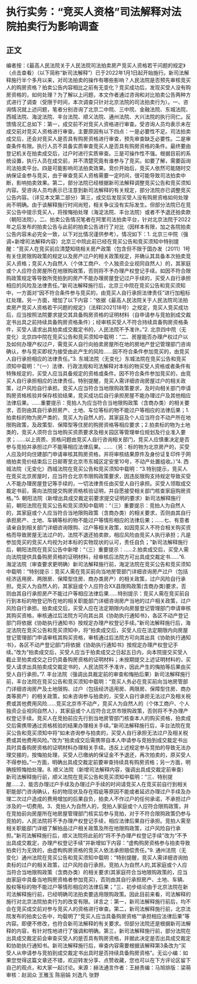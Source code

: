 # 执行实务：“竞买人资格”司法解释对法院拍卖行为影响调查
## 正文
编者按：《最高人民法院关于人民法院司法拍卖房产竞买人资格若干问题的规定》（点击查看）（以下简称“新司法解释”）已于2022年1月1日起开始施行。新司法解释施行半个多月以来，对司法拍卖的操作有哪些影响？人民法院是否预先审核竞买人的购房资格？拍卖公告内容相比之前有无变化？竞买成功后，发现买受人没有购房资格的，如何处理？为了解以上问题，本文作者通过咨询和对比拍卖公告两种方式进行了调查（受限于时间，本次调查只针对北京法院的司法拍卖行为）。一、咨询情况就上述问题，笔者分别咨询了北京二中院、三中院、金融法院、东城法院、西城法院、海淀法院、丰台法院、顺义法院、通州法院、大兴法院的执行同仁。反馈情况汇总如下：第一，成交前不对竞买人资格进行审查。受咨询人员均表示未在成交前对竞买人资格进行审查。主要原因有以下四点：一是必要性不足。司法拍卖成交后，还会对竞买人是否具有购房资格进行审查，预先审查缺乏必要性。二是审查条件有限。执行人员不具备实质审查竞买人是否具有购房资格的条件。最终要由登记机关在拍卖成交后，过户时进行实质审查。三是可操作性不强。根据目前的系统设置，执行人员在成交前，并不清楚究竟有谁参与了竞买。如要了解，需要函询司法拍卖平台。四是可能影响司法拍卖效果。竞价开始后，竞买人依然可能随时交纳保证金参与竞买，由于审查竞买人资格需要一定时间，很可能导致司法拍卖中断，影响拍卖效果。第二，部分法院已经根据新司法解释调整竞买公告和竞买须知内容。受咨询人员均表示已注意到新司法解释的有关规定，部分法院亦已调整竞买公告内容。（详见本文第二部分）第三，成交后发现买受人没有购房资格如何处理尚不明确。由于该解释施行时间尚短，相关争议没有实际发生。但部分法院已在竞买公告中提示竞买人，将按悔拍处理（海淀法院、丰台法院）或者不予退还拍卖款（朝阳法院）。二、拍卖公告情况笔者在阿里司法拍卖平台，针对北京法院于2022年之后发布的拍卖公告与此前的拍卖公告进行了对比（因样本有限，加之各院拍卖公告内容未必完全一致，以下对比情况谨供参考）。情况如下：1.  北京三中院（强调+新增司法解释内容）北京三中院此前已经在竞买公告和竞买须知中特别提醒：“竞买人在竞买前应清楚知晓相关房产政策（包含但不限于国办发〔2011〕1号有关住房限购政策的规定以及房产过户的相关政策规定，并确认其具备本次拍卖竞买人资格；竞买人为自然人（个体工商户、个人独资企业视同自然人）的，其家庭或个人应符合房屋所在地限购政策，否则将不予办理产权登记手续。如因不符合限购政策规定等导致所竞拍到的房产不能办理房屋登记过户手续的，买受人自行承担相应的风险及法律责任。”新司法解释施行后，北京三中院在竞买公告和竞买须知中，一方面对“因不符合条件参与竞买的，由竞买人自行承担法律责任”进行加粗标红处理。另一方面，增加了以下内容：“依据《最高人民法院关于人民法院司法拍卖房产竞买人资格若干问题的规定》（法释[2021]18号）之规定，竞买人竞买成功后，应当按照法院要求提交其具备购房资格的证明材料（自申请参与竞拍到成交裁定书出具之前持续具备购房资格条件）；经审核买受人不符合持续具备购房资格条件，买受人请求出具拍卖成交裁定书的，人民法院不予准许。”2.  北京四中院（无变化）北京四中院在竞买公告和竞买须知中载明：“二、房屋能否办理产权过户以及如何办理产权过户，需竞买人自行向拍卖房屋所在地的房地产登记管理部门咨询确认，参与竞买即视为接受由此产生的风险......因不符合条件参加竞买的，由竞买人自行承担相应的法律责任。”3. 东城法院（无变化）东城法院在竞买公告和竞买须知中载明：“（一）法律、行政法规和司法解释对本标的物买受人资格或者条件有特殊规定的，买受人应当具备规定的资格或条件。因不符合条件参加竞买的，由竞买人自行承担相应的法律责任。特别提醒，竞买人需详细咨询房屋过户的相关政策，过户风险自行承担。竞买人应当符合当地限购政策要求，及时向相关部门申请购房资格核验并保存核验结果，竞买成功后自行承担房屋不能办理过户及其他相应法律后果。......重要提示：竞拍人为应当符合当地限购政策（含商办类）的相关要求，否则由其自行承担房产、土地、车位等标的物不能过户等相应的法律后果；1.拍卖标的物为房产类的，竞买人为自然人的，其家庭及个人应当符合不动产所在地限购政策，及政策型、保障型等住房的购房资格等相应要求；2.拍卖标的物为土地类的，竞买人须符合当地购买资质要求及相关园区等管理单位规划及行业准入要求；......以上资质、资格问题由竞买人自行咨询相关部门，竞买人应慎重决定是否参与竞拍并承担过户不能等相应法律后果。......（另：标的物为北京房产的，买受人应及时向住建部门申请审核其购房资格，并将审核结果原件及身份证复印件于网络拍卖竞价结束后三日邮寄至北京市东城区定安里10号，不动产处置组收。）”4. 西城法院（无变化）西城法院在竞买公告和竞买须知中载明：“3.特别提示，竞买人在竞买北京房屋时，应当符合北京市限购政策要求，因违反限购支持规定导致买受人不能办理房屋登记等手续的，一切法律责任由买受人自行承担。买受人领取成交裁定书前，需向法院提交购房资格核验证明，并自愿接受相关部门核查家庭购房资格。”5. 朝阳法院（新增出具成交裁定前要求提交证明的要求）新司法解释施行前，朝阳法院在竞买公告和竞买须知中载明：“（三）重要提示：竞拍人为自然人的，其家庭或个人应当符合当地限购政策（含商办类）的相关要求，否则由其自行承担房产、土地、车辆等标的物不能过户等情形相应的法律后果；......七、有意者请亲自到相关部门详细咨询限购、过户等相关政策，如因竞买人不符合相关购买资格而导致房屋无法过户的，法院不退还拍卖款，相应风险由竞买人执行承担；凡是参加竞买的竞买人均视为对本标的实物现状的认可，责任自负；”新司法解释施行后，朝阳法院在竞买公告中新增：“（三）重要提示：......2.拍卖成交后，买受人需向法院提供具备购房资格的证明材料，经审核后法院方可出具成交裁定书......”6. 海淀法院（审查要求更明确）新司法解释施行前，海淀法院在竞买公告和竞买须知中载明：“特别提示：竞买人需在竞买前向当地房管部门详细咨询房产过户（包括经济适用房、两限房、保障型住房、商办类房产）的相关政策，过户风险自行承担。竞买人为自然人的，其家庭或个人应符合XX县限购政策(含商办类)要求，否则由其自行承担房产不能过户等相应法律后果......特别提示：竞买人需在竞买前自行到本标的物登记所在地的相关职能部门详细咨询房产当地的过户相关政策，过户风险自行承担。拍卖成交后，买受人应在法定期限内向房屋登记管理部门申请审核其购买资格，审核通过后法院方可向其出具《协助执行通知书》，各区不动产登记部门将依据《协助执行通知书》按规定办理产权登记手续。”新司法解释施行后，海淀法院在竞买公告和竞买须知中，将“拍卖成交后，买受人应在法定期限内向房屋登记管理部门申请审核其购买资格，审核通过后法院方可向其出具《协助执行通知书》，各区不动产登记部门将依据《协助执行通知书》按规定办理产权登记手续。”改为“拍卖成交后，买受人应当于拍卖成交之日起五日内，向本院提交买受人截止至拍卖成交之日仍具备购房资格的证明材料；未按期提交上述证明材料的，买受人请求出具拍卖成交裁定书的，人民法院不予准许，因此产生的悔拍等后果由买受人自行承担。”7. 丰台法院（强调出具裁定前的审查和悔拍后果）新司法解释施行前，丰台法院在竞买公告和竞买须知中载明：“竞买人务必在竞买前向当地房管部门详细咨询房产及土地限购、过户（包括经济适用房、两限房、保障型住房、商办类等房产）的相关政策，如未咨询参与拍卖的，买受人自行承担无法过户及相关税费或其他费用风险......竞买北京市不动产，竞买人为自然人的（个体工商户、个人独资企业视同自然人），其家庭或个人应符合北京市限购政策，否则将不予办理产权登记手续。竞买人在竞拍前应先行到当地房管部门核查本人的购买资格，拍卖成交后需携带通过资格核验的结果办理相关手续。”新司法解释施行后，丰台法院在竞买公告和竞买须知中将“如未咨询参与拍卖的，买受人自行承担无法过户及相关税费或其他费用风险。”改为“拍卖成交后需携带自本人申请参与竞拍到成交裁定书出具时具备购房资格的证明材料办理相关手续。违反上述规定参与竞拍的导致无法办理交接的，按悔拍处理，买受人已缴纳的保证金不予退还，再次拍卖的，原买受人不得参拍。”一方面，明确出具成交裁定前要审查持续具有购房资格；另一方面，明确按照悔拍处理。8. 顺义法院（新增司法解释内容，强调出具成交裁定前审查）新司法解释施行前，顺义法院在竞买公告和竞买须知中载明：“三、特别提醒......2、能否办理过户手续及办理过户手续的时间请竞买人在竞买前自行到相关职能部门咨询确认，标的物现状及存在瑕疵等原因不能或者延迟办理过户手续及办理二次过户造成的费用增加的后果自负，拍卖人不作过户的任何承诺，不承担过户涉及的一切费用。3、竞拍人为自然人的，竞拍人家庭或个人应符合限购政策，并在竞拍前向房屋所在地房屋管理部门核实后参与竞拍，对于不符合限购政策仍参与竞拍的，人民法院将不予办理产权登记手续，相应法律后果自行承担。竞拍人需至相关职能部门详细了解拍品过户相关政策及所在地限购政策，过户风险自行承担。”新司法解释施行后，顺义法院将此前的“将不予办理产权登记手续”改为“不予出具成交裁定，办理产权登记手续”并新增如下内容：“虚构购房资格参与拍卖导致拍卖行为无效的，由虚构购房资格的竞买人依法承担赔偿责任。”9. 通州法院（无变化）通州法院在竞买公告和竞买须知中载明：“特别提醒，竞买人需详细咨询拍卖标的过户的相关政策，过户风险自行承担。竞拍人为自然人的,其家庭或个人应当符合当地限购政策（含商办类）的相关要求(其家庭符合当地限购政策的，应当由家庭中具备当地购房资格者参加竞买)，否则由其自行承担房产、土地、车辆、股权等标的物不能过户等情形相应的法律后果；”三、初步结论由于北京法院在新司法解释施行前，已经明确司法拍卖要适用限购政策。因此目前来看，司法解释的施行对北京法院拍卖行为的改变有限。详言之：第一，新司法解释施行前后，均不会在竞买成交前对参与竞买人的资格进行审查。第二，新司法解释施行前，北京法院发布的拍卖公告中，均载明了“竞买人应当具备购房资格”“承担相应法律后果”等内容。即便不修改，也符合新司法解释的有关要求。但部分法院还是根据新司法解释的内容，有针对性地进行了强调和明确。第三，新司法解释施行前，部分法院在出具成交裁定前会审查买受人的是否具有购房资格，并据此决定是否出具成交裁定和协助执行通知书。新司法解释施行后，审查内容需要根据该解释第3条改为“买受人从申请参与竞拍到成交裁定书出具时是否持续具备购房资格”。无讼小编：如果您觉得这篇文章还不错，欢迎转发分享、点赞收藏，您也可以在下方评论区留下自己的观点，和大家一起讨论。来源：赫法通言作者：王赫责编：马旭排版：梁萌审核：赵润众 王雅玉 陈丽娟 刘逸凡 张野
